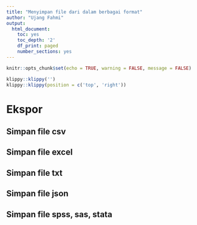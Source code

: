 ```yaml
---
title: "Menyimpan file dari dalam berbagai format"
author: "Ujang Fahmi"
output:
  html_document:
    toc: yes
    toc_depth: '2'
    df_print: paged
    number_sections: yes
---
```


```r
knitr::opts_chunk$set(echo = TRUE, warning = FALSE, message = FALSE)
```

```r
klippy::klippy('')
klippy::klippy(position = c('top', 'right'))
```

# Ekspor
## Simpan file csv
## Simpan file excel
## Simpan file txt
## Simpan file json
## Simpan file spss, sas, stata